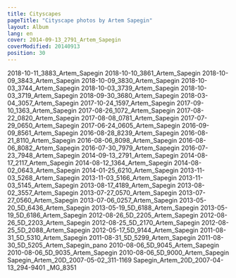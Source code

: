 ```yaml
---
title: Cityscapes
pageTitle: "Cityscape photos by Artem Sapegin"
layout: Album
lang: en
cover: 2014-09-13_2791_Artem_Sapegin
coverModified: 20140913
position: 30
---
```


2018-10-11_3883_Artem_Sapegin
2018-10-10_3861_Artem_Sapegin
2018-10-09_3843_Artem_Sapegin
2018-10-09_3830_Artem_Sapegin
2018-10-03_3744_Artem_Sapegin
2018-10-03_3739_Artem_Sapegin
2018-10-03_3719_Artem_Sapegin
2018-09-30_3680_Artem_Sapegin
2018-03-04_3057_Artem_Sapegin
2017-10-24_1597_Artem_Sapegin
2017-09-10_1363_Artem_Sapegin
2017-08-26_1072_Artem_Sapegin
2017-08-22_0820_Artem_Sapegin
2017-08-08_0781_Artem_Sapegin
2017-07-29_0650_Artem_Sapegin
2017-06-24_0605_Artem_Sapegin
2016-09-09_8561_Artem_Sapegin
2016-08-28_8239_Artem_Sapegin
2016-08-21_8110_Artem_Sapegin
2016-08-06_8098_Artem_Sapegin
2016-08-06_8082_Artem_Sapegin
2016-07-30_7979_Artem_Sapegin
2016-07-23_7948_Artem_Sapegin
2014-09-13_2791_Artem_Sapegin
2014-08-17_2117_Artem_Sapegin
2014-08-12_1364_Artem_Sapegin
2014-08-02_0643_Artem_Sapegin
2014-01-25_6210_Artem_Sapegin
2013-11-03_5268_Artem_Sapegin
2013-11-03_5166_Artem_Sapegin
2013-11-03_5145_Artem_Sapegin
2013-08-17_4189_Artem_Sapegin
2013-08-02_3557_Artem_Sapegin
2013-07-27_0570_Artem_Sapegin
2013-07-27_0560_Artem_Sapegin
2013-07-06_0257_Artem_Sapegin
2013-05-20_5D_6436_Artem_Sapegin
2013-05-19_5D_6188_Artem_Sapegin
2013-05-19_5D_6186_Artem_Sapegin
2012-08-26_5D_2205_Artem_Sapegin
2012-08-26_5D_2203_Artem_Sapegin
2012-08-25_5D_2170_Artem_Sapegin
2012-08-25_5D_2088_Artem_Sapegin
2012-05-17_5D_9144_Artem_Sapegin
2011-08-31_5D_5310_Artem_Sapegin
2011-08-31_5D_5299_Artem_Sapegin
2011-08-30_5D_5205_Artem_Sapegin_pano
2010-08-06_5D_9045_Artem_Sapegin
2010-08-06_5D_9035_Artem_Sapegin
2010-08-06_5D_9000_Artem_Sapegin
Sapegin_Artem_20D_2007-05-02_311-1169
Sapegin_Artem_20D_2007-04-13_294-9401
_MG_8351
